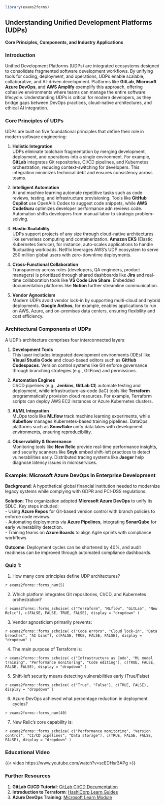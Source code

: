 ```r
library(exams2forms)
```

## **Understanding Unified Development Platforms (UDPs)**  
**Core Principles, Components, and Industry Applications**  

### **Introduction**  
Unified Development Platforms (UDPs) are integrated ecosystems designed to consolidate fragmented software development workflows. By unifying tools for coding, deployment, and operations, UDPs enable scalable, collaborative, and AI-driven development. Platforms like **GitLab**, **Microsoft Azure DevOps**, and **AWS Amplify** exemplify this approach, offering cohesive environments where teams can manage the entire software lifecycle. Understanding UDPs is critical for modern developers, as they bridge gaps between DevOps practices, cloud-native architectures, and ethical AI integration.  

### **Core Principles of UDPs**
UDPs are built on five foundational principles that define their role in modern software engineering:  

1. **Holistic Integration**  
   UDPs eliminate toolchain fragmentation by merging development, deployment, and operations into a single environment. For example, **GitLab** integrates Git repositories, CI/CD pipelines, and Kubernetes orchestration, reducing context-switching for developers. This integration minimizes technical debt and ensures consistency across teams.  

2. **Intelligent Automation**  
   AI and machine learning automate repetitive tasks such as code reviews, testing, and infrastructure provisioning. Tools like **GitHub Copilot** use OpenAI’s Codex to suggest code snippets, while **AWS CodeGuru** optimizes developer performance adn reviews code. Automation shifts developers from manual labor to strategic problem-solving.  

3. **Elastic Scalability**  
   UDPs support projects of any size through cloud-native architectures like serverless computing and containerization. **Amazon EKS** (Elastic Kubernetes Service), for instance, auto-scales applications to handle fluctuating workloads. Netflix leverages AWS’s UDP ecosystem to serve 250 million global users with zero-downtime deployments.  

4. **Cross-Functional Collaboration**  
   Transparency across roles (developers, QA engineers, product managers) is prioritized through shared dashboards like **Jira** and real-time collaboration tools like **VS Code Live Share**. Embedded documentation platforms like **Notion** further streamline communication.  

5. **Vendor Agnosticism**  
   Modern UDPs avoid vendor lock-in by supporting multi-cloud and hybrid deployments. **Google Anthos**, for example, enables applications to run on AWS, Azure, and on-premises data centers, ensuring flexibility and cost efficiency.  

### **Architectural Components of UDPs**  
A UDP’s architecture comprises four interconnected layers:  

1. **Development Tools**  
   This layer includes integrated development environments (IDEs) like **Visual Studio Code** and cloud-based editors such as **GitHub Codespaces**. Version control systems like Git enforce governance through branching strategies (e.g., GitFlow) and permissions.  

2. **Automation Engines**  
   CI/CD pipelines (e.g., **Jenkins**, **GitLab CI**) automate testing and deployment, while infrastructure-as-code (IaC) tools like **Terraform** programmatically provision cloud resources. For example, Terraform scripts can deploy AWS EC2 instances or Azure Kubernetes clusters.  

3. **AI/ML Integration**  
   MLOps tools like **MLflow** track machine learning experiments, while **Kubeflow** manages Kubernetes-based training pipelines. DataOps platforms such as **Snowflake** unify data lakes with development environments, ensuring reproducibility.  

4. **Observability & Governance**  
   Monitoring tools like **New Relic** provide real-time performance insights, and security scanners like **Snyk** embed shift-left practices to detect vulnerabilities early. Distributed tracing systems like **Jaeger** help diagnose latency issues in microservices.  

### **Example: Microsoft Azure DevOps in Enterprise Development**  
**Background**: A hypothetical global financial institution needed to modernize legacy systems while complying with GDPR and PCI-DSS regulations.  

**Solution**: The organization adopted **Microsoft Azure DevOps** to unify its SDLC. Key steps included:  
- Using **Azure Repos** for Git-based version control with branch policies to enforce code reviews.  
- Automating deployments via **Azure Pipelines**, integrating **SonarQube** for early vulnerability detection.  
- Training teams on **Azure Boards** to align Agile sprints with compliance workflows.  

**Outcome**: Deployment cycles can be shortened by 40%, and audit readiness can be improved through automated compliance dashboards.

### **Quiz 1:**

1. How many core principles define UDP architectures?

`r exams2forms::forms_num(5)`

2. Which platform integrates Git repositories, CI/CD, and Kubernetes orchestration?

`r exams2forms::forms_schoice( c("Terraform", "MLflow", "GitLab", "New Relic"), c(FALSE, FALSE, TRUE, FALSE), display = "dropdown" )`

3. Vendor agnosticism primarily prevents:

`r exams2forms::forms_schoice( c("Code errors", "Cloud lock-in", "Data breaches", "AI bias"), c(FALSE, TRUE, FALSE, FALSE), display = "dropdown" )`

4. The main purpose of Terraform is:

`r exams2forms::forms_schoice( c("Infrastructure as Code", "ML model training", "Performance monitoring", "Code editing"), c(TRUE, FALSE, FALSE, FALSE), display = "dropdown" )`

5. Shift-left security means detecting vulnerabilities early (True/False)

`r exams2forms::forms_schoice( c("True", "False"), c(TRUE, FALSE), display = "dropdown" )`

6. Azure DevOps achieved what percentage reduction in deployment cycles?

`r exams2forms::forms_num(40)`

7. New Relic's core capability is:

`r exams2forms::forms_schoice( c("Performance monitoring", "Version control", "CI/CD pipelines", "Data storage"), c(TRUE, FALSE, FALSE, FALSE), display = "dropdown" )`

### **Educational Video**

{{< video https://www.youtube.com/watch?v=scEDHsr3APg >}}

### **Further Resources**  
1. **GitLab CI/CD Tutorial**: [GitLab CI/CD Documentation](https://docs.gitlab.com/ee/ci/)  
2. **Introduction to Terraform**: [HashiCorp Learn Guides](https://learn.hashicorp.com/terraform)  
3. **Azure DevOps Training**: [Microsoft Learn Module](https://learn.microsoft.com/en-us/azure/devops/)  

<!-- **Next**: [Part 2 – AI Integration and Ethical Considerations in UDPs](ai-driven-dev.qmd) -->
